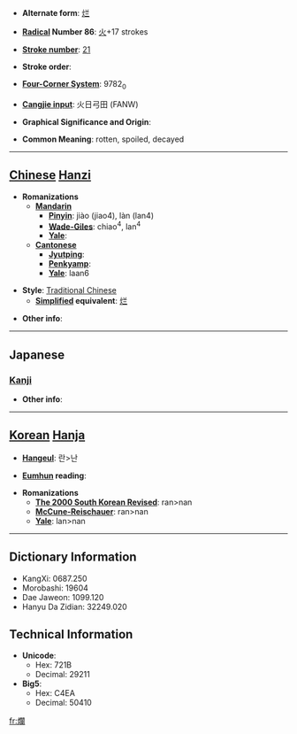 * '''Alternate form''': [[烂]]

* '''[[Wiktionary:Chinese radical index| Radical]] Number 86''': [[Wiktionary:Chinese radical index 火|火]]+17 strokes

* '''[[Wiktionary:Chinese total strokes index|Stroke number]]''': [[Wiktionary:Chinese total strokes index 21|21]]

* '''Stroke order''': 

* '''[[Wiktionary:Chinese four corner index|Four-Corner System]]''': 9782<sub>0</sub>

* '''[[Wiktionary:Chinese Cangjie index|Cangjie input]]''': 火日弓田 (FANW)

* '''Graphical Significance and Origin''': 

* '''Common Meaning''': rotten, spoiled, decayed

----

== [[Chinese]] [[Hanzi]] ==

* '''Romanizations'''
** '''[[Mandarin]]'''
*** '''[[Pinyin]]''': jiào (jiao4), làn (lan4)
*** '''[[Wade-Giles]]''': chiao<sup>4</sup>, lan<sup>4</sup>
*** '''[[Yale]]''': 
** '''[[Cantonese]]'''
*** '''[[Jyutping]]''':
*** '''[[Penkyamp]]''': 
*** '''[[Yale]]''': laan6

* '''Style''': [[Traditional Chinese]] 
** '''[[Simplified Chinese|Simplified]] equivalent''': [[烂]]

* '''Other info''': 

----

==Japanese==
===[[Kanji]]===
{{kanji|on readings=[[らん]] (ran)|kun readings=[[ただれる]] (tadareru)}}

* '''Other info''':  

----

== [[Korean]] [[Hanja]] ==

* '''[[Hangeul]]''': 란>난

* '''[[Eumhun]] reading''': 

* '''Romanizations'''
** '''[[The 2000 South Korean Revised Romanization|The 2000 South Korean Revised]]''': ran>nan
** '''[[McCune-Reischauer]]''': ran>nan
** '''[[Yale]]''': lan>nan

----

== Dictionary Information ==

* KangXi: 0687.250
* Morobashi: 19604
* Dae Jaweon: 1099.120
* Hanyu Da Zidian: 32249.020

== Technical Information ==

* '''Unicode''':
** Hex: 721B
** Decimal: 29211
* '''Big5''':
** Hex: C4EA
** Decimal: 50410

[[fr:爛]]